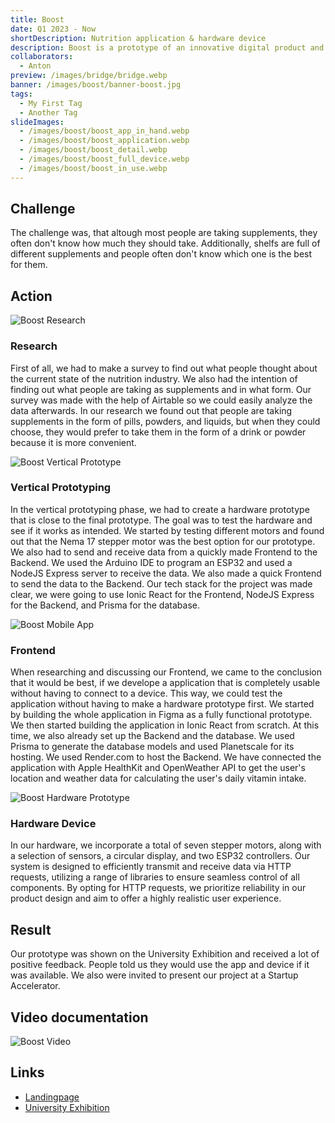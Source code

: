 ```yaml
---
title: Boost
date: Q1 2023 - Now
shortDescription: Nutrition application & hardware device
description: Boost is a prototype of an innovative digital product and app designed and developed with Ionic React, NodeJS Express, and Prisma. The product seamlessly integrates with the app, allowing users to track their daily nutrient intake and receive personalized recommendations based on factors such as weather and step count. As a digital product designer, I had the opportunity to work on Boost's prototype and develop its design, ensuring a seamless user experience.
collaborators:
  - Anton
preview: /images/bridge/bridge.webp
banner: /images/boost/banner-boost.jpg
tags:
  - My First Tag
  - Another Tag
slideImages:
  - /images/boost/boost_app_in_hand.webp
  - /images/boost/boost_application.webp
  - /images/boost/boost_detail.webp
  - /images/boost/boost_full_device.webp
  - /images/boost/boost_in_use.webp
---
```


<Layered>

## Challenge

The challenge was, that altough most people are taking supplements, they often don't
know how much they should take. Additionally, shelfs are full of different supplements
and people often don't know which one is the best for them.

</Layered>

<Sticked>

## Action

<div>

![Boost Research](/images/boost/boost_research.webp)

### Research

First of all, we had to make a survey to find out what people
thought about the current state of the nutrition industry. We
also had the intention of finding out what people are taking
as supplements and in what form. Our survey was made with the
help of Airtable so we could easily analyze the data
afterwards. In our research we found out that people are
taking supplements in the form of pills, powders, and liquids,
but when they could choose, they would prefer to take them in
the form of a drink or powder because it is more convenient.

![Boost Vertical Prototype](/images/boost/boost_vertical_prototype.webp)

### Vertical Prototyping

In the vertical prototyping phase, we had to create a hardware
prototype that is close to the final prototype. The goal was
to test the hardware and see if it works as intended. We
started by testing different motors and found out that the
Nema 17 stepper motor was the best option for our prototype.
We also had to send and receive data from a quickly made
Frontend to the Backend. We used the Arduino IDE to program an
ESP32 and used a NodeJS Express server to receive the data. We
also made a quick Frontend to send the data to the Backend.
Our tech stack for the project was made clear, we were going
to use Ionic React for the Frontend, NodeJS Express for the
Backend, and Prisma for the database.

![Boost Mobile App](/images/boost/boost_app.webp)

### Frontend

When researching and discussing our Frontend, we came to the
conclusion that it would be best, if we develope a application
that is completely usable without having to connect to a
device. This way, we could test the application without having
to make a hardware prototype first. We started by building the
whole application in Figma as a fully functional prototype. We
then started building the application in Ionic React from
scratch. At this time, we also already set up the Backend and
the database. We used Prisma to generate the database models
and used Planetscale for its hosting. We used Render.com to
host the Backend. We have connected the application with Apple
HealthKit and OpenWeather API to get the user's location and
weather data for calculating the user's daily vitamin intake.

![Boost Hardware Prototype](/images/boost/boost_device.webp)

### Hardware Device

In our hardware, we incorporate a total of seven stepper
motors, along with a selection of sensors, a circular display,
and two ESP32 controllers. Our system is designed to
efficiently transmit and receive data via HTTP requests,
utilizing a range of libraries to ensure seamless control of
all components. By opting for HTTP requests, we prioritize
reliability in our product design and aim to offer a highly
realistic user experience.

</div>

</Sticked>

<Layered>

## Result

Our prototype was shown on the University Exhibition and
received a lot of positive feedback. People told us they would
use the app and device if it was available. We also were invited
to present our project at a Startup Accelerator.

</Layered>

## Video documentation

![Boost Video](https://www.youtube.com/embed/DTpulxnIuxg?autoplay=1&loop=1)

<Layered>

## Links

- [Landingpage](https://boost-three.vercel.app/)
- [University Exhibition](https://ausstellung.hfg-gmuend.de/w-2223/projekte/boost/studiengang:dp)

</Layered>

